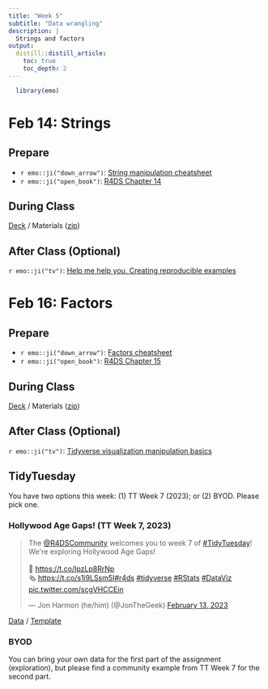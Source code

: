 ```yaml
---
title: "Week 5"
subtitle: "Data wrangling"
description: |
  Strings and factors
output:
  distill::distill_article:
    toc: true
    toc_depth: 2
---
```


```r
  library(emo)
```

# Feb 14: Strings

## Prepare

* `r emo::ji("down_arrow")`: [String manipulation cheatsheet](https://raw.githubusercontent.com/rstudio/cheatsheets/main/strings.pdf)
* `r emo::ji("open_book")`: [R4DS Chapter 14](https://r4ds.had.co.nz/strings.html)
  
## During Class

[Deck](https://ericpgreen.github.io/glhlth562/materials/wrangling5/wrangling5_deck.html) / Materials ([zip](https://www.dropbox.com/s/j3xm7iivf4u2glm/wrangling5.zip?dl=1))

## After Class (Optional)

`r emo::ji("tv")`: [Help me help you. Creating reproducible examples](https://www.rstudio.com/resources/webinars/help-me-help-you-creating-reproducible-examples/)

# Feb 16: Factors

## Prepare

* `r emo::ji("down_arrow")`: [Factors cheatsheet](https://raw.githubusercontent.com/rstudio/cheatsheets/main/factors.pdf)
* `r emo::ji("open_book")`: [R4DS Chapter 15](https://r4ds.had.co.nz/factors.html)

## During Class

[Deck](https://ericpgreen.github.io/glhlth562/materials/wrangling6/wrangling6_deck.html) / Materials ([zip](https://www.dropbox.com/s/fr8ret9ms0xmu9p/wrangling6.zip?dl=1))

## After Class (Optional)

`r emo::ji("tv")`: [Tidyverse visualization manipulation basics](https://www.rstudio.com/resources/webinars/tidyverse-visualization-manipulation-basics/)

## TidyTuesday

You have two options this week: (1) TT Week 7 (2023); or (2) BYOD. Please pick one.

### Hollywood Age Gaps! (TT Week 7, 2023)

<blockquote class="twitter-tweet"><p lang="en" dir="ltr">The <a href="https://twitter.com/R4DScommunity?ref_src=twsrc%5Etfw">@R4DSCommunity</a> welcomes you to week 7 of <a href="https://twitter.com/hashtag/TidyTuesday?src=hash&amp;ref_src=twsrc%5Etfw">#TidyTuesday</a>! We&#39;re exploring Hollywood Age Gaps!<br><br>📁 <a href="https://t.co/IpzLp8RrNp">https://t.co/IpzLp8RrNp</a><br>🗞️ <a href="https://t.co/s1i9LSsm5I">https://t.co/s1i9LSsm5I</a><a href="https://twitter.com/hashtag/r4ds?src=hash&amp;ref_src=twsrc%5Etfw">#r4ds</a> <a href="https://twitter.com/hashtag/tidyverse?src=hash&amp;ref_src=twsrc%5Etfw">#tidyverse</a> <a href="https://twitter.com/hashtag/RStats?src=hash&amp;ref_src=twsrc%5Etfw">#RStats</a> <a href="https://twitter.com/hashtag/DataViz?src=hash&amp;ref_src=twsrc%5Etfw">#DataViz</a> <a href="https://t.co/scgVHCCEin">pic.twitter.com/scgVHCCEin</a></p>&mdash; Jon Harmon (he/him) (@JonTheGeek) <a href="https://twitter.com/JonTheGeek/status/1625149069302841345?ref_src=twsrc%5Etfw">February 13, 2023</a></blockquote> <script async src="https://platform.twitter.com/widgets.js" charset="utf-8"></script>

[Data](https://github.com/rfordatascience/tidytuesday/blob/master/data/2023/2023-02-14/readme.md) / [Template](https://www.dropbox.com/s/i1mf75oja07985u/tidytuesday.zip?dl=1)

### BYOD

You can bring your own data for the first part of the assignment (exploration), but please find a community example from TT Week 7 for the second part.
